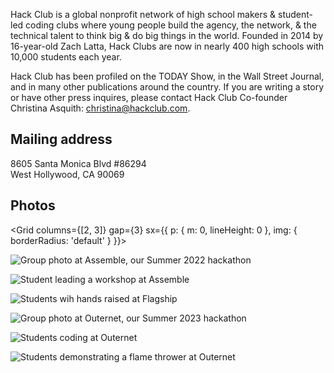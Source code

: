 
Hack Club is a global nonprofit network of high school makers & student-led coding clubs where young people build the agency, the network, & the technical talent to think big & do big things in the world. Founded in 2014 by 16-year-old Zach Latta, Hack Clubs are now in nearly 400 high schools with 10,000 students each year.

Hack Club has been profiled on the TODAY Show, in the Wall Street Journal, and in many other publications around the country. If you are writing a story or have other press inquires, please contact Hack Club Co-founder Christina Asquith: [christina@hackclub.com](mailto:christina@hackclub.com).

## Mailing address

8605 Santa Monica Blvd #86294  
West Hollywood, CA 90069

## Photos

<Grid columns={[2, 3]} gap={3} sx={{ p: { m: 0, lineHeight: 0 }, img: { borderRadius: 'default' } }}>

![Group photo at Assemble, our Summer 2022 hackathon](https://cloud-n8nzmcqp1-hack-club-bot.vercel.app/0assemble-group-min.png)

![Student leading a workshop at Assemble](https://cloud-n8nzmcqp1-hack-club-bot.vercel.app/1assemble2-min.jpg)

![Students wih hands raised at Flagship](https://cloud-n8nzmcqp1-hack-club-bot.vercel.app/2flagship4-min.jpg)

![Group photo at Outernet, our Summer 2023 hackathon](https://cloud-n8nzmcqp1-hack-club-bot.vercel.app/3outernet-group-min.jpg)

![Students coding at Outernet](https://cloud-n8nzmcqp1-hack-club-bot.vercel.app/4outernet1-min.jpg)

![Students demonstrating a flame thrower at Outernet](https://cloud-ciha944cc-hack-club-bot.vercel.app/0outernet.png)

</Grid>
